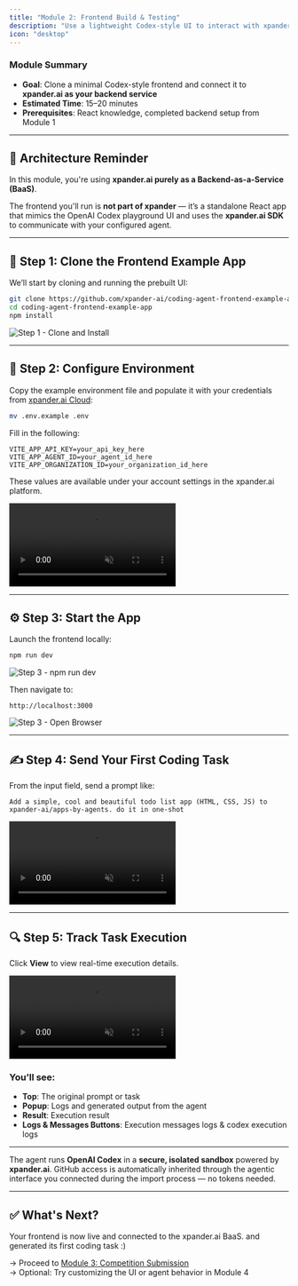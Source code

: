 ```yaml
---
title: "Module 2: Frontend Build & Testing"
description: "Use a lightweight Codex-style UI to interact with xpander.ai as a Backend-as-a-Service"
icon: "desktop"
---
```


<Note>

### **Module Summary**

- **Goal**: Clone a minimal Codex-style frontend and connect it to **xpander.ai as your backend service**
- **Estimated Time**: 15–20 minutes  
- **Prerequisites**: React knowledge, completed backend setup from Module 1

</Note>

---

## 🧠 Architecture Reminder

In this module, you're using **xpander.ai purely as a Backend-as-a-Service (BaaS)**.

The frontend you'll run is **not part of xpander** — it’s a standalone React app that mimics the OpenAI Codex playground UI and uses the **xpander.ai SDK** to communicate with your configured agent.

---

## 🧱 Step 1: Clone the Frontend Example App

We’ll start by cloning and running the prebuilt UI:

```bash
git clone https://github.com/xpander-ai/coding-agent-frontend-example-app.git
cd coding-agent-frontend-example-app
npm install
````

![Step 1 - Clone and Install](/images/workshops/git-clone.png)

---

## 🔐 Step 2: Configure Environment

Copy the example environment file and populate it with your credentials from [xpander.ai Cloud](https://app.xpander.ai):

```bash
mv .env.example .env
```

Fill in the following:

```env
VITE_APP_API_KEY=your_api_key_here
VITE_APP_AGENT_ID=your_agent_id_here
VITE_APP_ORGANIZATION_ID=your_organization_id_here
```

These values are available under your account settings in the xpander.ai platform.

<Frame>
  <video
    autoPlay
    muted
    loop
    playsInline
    className="w-full aspect-video"
    src="https://assets.xpanderai.io/workshops/videos/settings-api-keys.mp4"
  ></video>
</Frame>

---

## ⚙️ Step 3: Start the App

Launch the frontend locally:

```bash
npm run dev
```
![Step 3 - npm run dev](/images/workshops/swe-npm-run-dev.png)

Then navigate to:

```
http://localhost:3000
```

![Step 3 - Open Browser](/images/workshops/swe-blank-tasks-manager.png)

---

## ✍️ Step 4: Send Your First Coding Task

From the input field, send a prompt like:

```text
Add a simple, cool and beautiful todo list app (HTML, CSS, JS) to xpander-ai/apps-by-agents. do it in one-shot
```

<Frame>
  <video
    autoPlay
    muted
    loop
    playsInline
    className="w-full aspect-video"
    src="https://assets.xpanderai.io/workshops/videos/swe-send-task.mp4"
  ></video>
</Frame>

---

## 🔍 Step 5: Track Task Execution

Click **View** to view real-time execution details.

<Frame>
  <video
    autoPlay
    muted
    loop
    playsInline
    className="w-full aspect-video"
    src="https://assets.xpanderai.io/workshops/videos/swe-track-result.mp4"
  ></video>
</Frame>

### You’ll see:

* **Top**: The original prompt or task
* **Popup**: Logs and generated output from the agent
* **Result**: Execution result
* **Logs & Messages Buttons**: Execution messages logs & codex execution logs

---

<Tip>

The agent runs **OpenAI Codex** in a **secure, isolated sandbox** powered by **xpander.ai**.
GitHub access is automatically inherited through the agentic interface you connected during the import process — no tokens needed.

</Tip>

---

## ✅ What's Next?

Your frontend is now live and connected to the xpander.ai BaaS. and generated its first coding task :)

→ Proceed to [Module 3: Competition Submission](#)<br/>
→ Optional: Try customizing the UI or agent behavior in Module 4